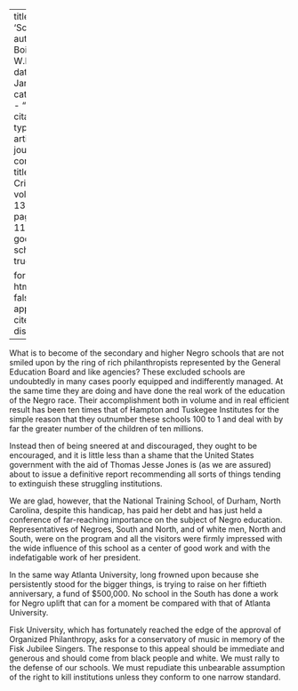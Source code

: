
---
title: 'Schools'
author: Du Bois, W.E.B.
date: Jan. 1917
categories: 
  - ""
citation: 
  type: article-journal
  container-title: The Crisis
  volume: 13
  issue: 3
  page: 111-112
google-scholar: true

format:
  html:
    toc: false
    appendix-cite-as: display
---



What is to become of the secondary and higher Negro schools that are
not smiled upon by the ring of rich
philanthropists represented by the General Education Board and like
agencies? These excluded schools are undoubtedly in many cases poorly
equipped and indifferently managed. At the same time they are doing and
have done the real work of the education of the Negro race. Their
accomplishment both in volume and in real efficient result has been ten
times that of Hampton and Tuskegee Institutes for the simple reason that
they outnumber these schools 100 to 1 and deal with by far the greater
number of the children of ten millions.

Instead then of being sneered at and discouraged, they ought to be
encouraged, and it is little less than a shame that the United States
government with the aid of Thomas Jesse Jones is (as we are assured)
about to issue a definitive report recommending all sorts of things
tending to extinguish these struggling institutions.

We are glad, however, that the National Training School, of Durham,
North Carolina, despite this handicap, has paid her debt and has just held a conference of far-reaching
importance on the subject of Negro education. Representatives of
Negroes, South and North, and of white men, North and South, were on the
program and all the visitors were firmly impressed with the wide
influence of this school as a center of good work and with the
indefatigable work of her president.

In the same way Atlanta University, long frowned upon because she
persistently stood for the bigger things, is trying to raise on her
fiftieth anniversary, a fund of $500,000. No school in the South has
done a work for Negro uplift that can for a moment be compared with that
of Atlanta University.

Fisk University, which has fortunately reached the edge of the approval
of Organized Philanthropy, asks for a conservatory of music in memory of
the Fisk Jubilee Singers. The response to this appeal should be
immediate and generous and should come from black people and white.
We must rally to the defense of our schools. We must repudiate this
unbearable assumption of the right to kill institutions unless they
conform to one narrow standard.

